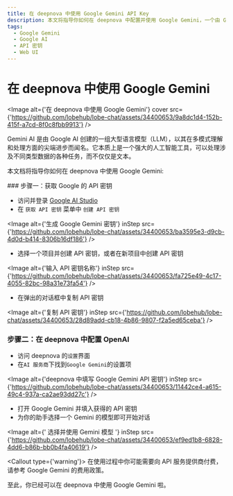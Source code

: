 ```yaml
---
title: 在 deepnova 中使用 Google Gemini API Key
description: 本文将指导你如何在 deepnova 中配置并使用 Google Gemini，一个由 Google AI 创建的强大语言模型。
tags:
  - Google Gemini
  - Google AI
  - API 密钥
  - Web UI
---
```


# 在 deepnova 中使用 Google Gemini

<Image alt={'在 deepnova 中使用 Google Gemini'} cover src={'https://github.com/lobehub/lobe-chat/assets/34400653/9a8dc1d4-152b-415f-a7cd-8f0c8fbb9913'} />

Gemini AI 是由 Google AI 创建的一组大型语言模型（LLM），以其在多模式理解和处理方面的尖端进步而闻名。它本质上是一个强大的人工智能工具，可以处理涉及不同类型数据的各种任务，而不仅仅是文本。

本文档将指导你如何在 deepnova 中使用 Google Gemini:

<Steps>
  ### 步骤一：获取 Google 的 API 密钥

  - 访问并登录 [Google AI Studio](https://aistudio.google.com/)
  - 在 `获取 API 密钥` 菜单中 `创建 API 密钥`

  <Image alt={'生成 Google Gemini 密钥'} inStep src={'https://github.com/lobehub/lobe-chat/assets/34400653/ba3595e3-d9cb-4d0d-b414-8306b16df186'} />

  - 选择一个项目并创建 API 密钥，或者在新项目中创建 API 密钥

  <Image alt={'输入 API 密钥名称'} inStep src={'https://github.com/lobehub/lobe-chat/assets/34400653/fa725e49-4c17-4055-82bc-98a31e73fa54'} />

  - 在弹出的对话框中复制 API 密钥

  <Image alt={'复制 API 密钥'} inStep src={'https://github.com/lobehub/lobe-chat/assets/34400653/28d89add-cb18-4b86-9807-f2a5ed65ceba'} />

  ### 步骤二：在 deepnova 中配置 OpenAI

  - 访问 deepnova 的`设置`界面
  - 在`AI 服务商`下找到`Google Gemini`的设置项

  <Image alt={'deepnova 中填写 Google Gemini API 密钥'} inStep src={'https://github.com/lobehub/lobe-chat/assets/34400653/11442ce4-a615-49c4-937a-ca2ae93dd27c'} />

  - 打开 Google Gemini 并填入获得的 API 密钥
  - 为你的助手选择一个 Gemini 的模型即可开始对话

  <Image alt={' 选择并使用 Gemini 模型 '} inStep src={'https://github.com/lobehub/lobe-chat/assets/34400653/ef9ed1b8-6828-4dd6-b86b-bb0b4fa40619'} />

  <Callout type={'warning'}>
    在使用过程中你可能需要向 API 服务提供商付费，请参考 Google Gemini 的费用政策。
  </Callout>
</Steps>

至此，你已经可以在 deepnova 中使用 Google Gemini 啦。
